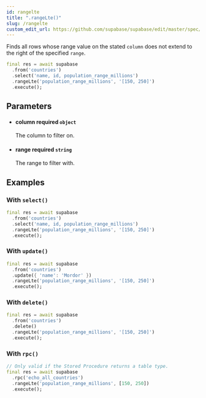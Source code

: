 ```yaml
---
id: rangelte
title: ".rangeLte()"
slug: /rangelte
custom_edit_url: https://github.com/supabase/supabase/edit/master/spec/supabase_dart_v0.yml
---
```


Finds all rows whose range value on the stated `column` does not extend
to the right of the specified `range`.

```dart
final res = await supabase
  .from('countries')
  .select('name, id, population_range_millions')
  .rangeLte('population_range_millions', '[150, 250]')
  .execute();
```


## Parameters


<ul className="method-list-group">
  
<li className="method-list-item">
  <h4 className="method-list-item-label">
    <span className="method-list-item-label-name">
      column
    </span>
    <span className="method-list-item-label-badge required">
      required
    </span>
    <span className="method-list-item-validation">
      <code>object</code>
    </span>
  </h4>
  <div class="method-list-item-description">

The column to filter on.

  </div>
  
</li>


<li className="method-list-item">
  <h4 className="method-list-item-label">
    <span className="method-list-item-label-name">
      range
    </span>
    <span className="method-list-item-label-badge required">
      required
    </span>
    <span className="method-list-item-validation">
      <code>string</code>
    </span>
  </h4>
  <div class="method-list-item-description">

The range to filter with.

  </div>
  
</li>

</ul>














## Examples

### With `select()`



```dart
final res = await supabase
  .from('countries')
  .select('name, id, population_range_millions')
  .rangeLte('population_range_millions', '[150, 250]')
  .execute();
```

### With `update()`



```dart
final res = await supabase
  .from('countries')
  .update({ 'name': 'Mordor' })
  .rangeLte('population_range_millions', '[150, 250]')
  .execute();
```

### With `delete()`



```dart
final res = await supabase
  .from('countries')
  .delete()
  .rangeLte('population_range_millions', '[150, 250]')
  .execute();
```

### With `rpc()`



```dart
// Only valid if the Stored Procedure returns a table type.
final res = await supabase
  .rpc('echo_all_countries')
  .rangeLte('population_range_millions', [150, 250])
  .execute();
```